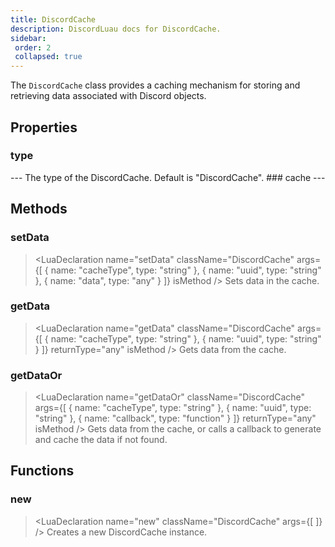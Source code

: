 ```yaml
---
title: DiscordCache
description: DiscordLuau docs for DiscordCache.
sidebar:
 order: 2
 collapsed: true
---
```

[//]: # (This file was automatically compiled through the Generator luau code under this repository)
[//]: # (if you want to edit the documentation of discord-luau, please write changes)
[//]: # (to the discord-luau repository itself, we extract the comments from discord-luau and translate)
[//]: # (them into markdown files that Nextra can interpret!)

[//]: # (----- DOCUMENT IMPORTS ----- )


[//]: # (----- DOCUMENT DESCRIPTION ----- )

The `DiscordCache` class provides a caching mechanism for storing and retrieving data associated with Discord objects.

[//]: # (----- DOCUMENT PROPERTIES ----- )

## Properties

### type

<LuaProperty name="DiscordCache.type" type="string" />
---
The type of the DiscordCache. Default is "DiscordCache".
### cache

<LuaProperty name="DiscordCache.cache" type="{ [string]: any }," />
---
	

[//]: # (----- DOCUMENT METHODS ----- )

## Methods

### setData

> <LuaDeclaration name="setData" className="DiscordCache" args={[ { name: "cacheType", type: "string" }, { name: "uuid", type: "string" }, { name: "data", type: "any" } ]} isMethod />
Sets data in the cache.
### getData

> <LuaDeclaration name="getData" className="DiscordCache" args={[ { name: "cacheType", type: "string" }, { name: "uuid", type: "string" } ]} returnType="any" isMethod />
Gets data from the cache.
### getDataOr

> <LuaDeclaration name="getDataOr" className="DiscordCache" args={[ { name: "cacheType", type: "string" }, { name: "uuid", type: "string" }, { name: "callback", type: "function" } ]} returnType="any" isMethod />
Gets data from the cache, or calls a callback to generate and cache the data if not found.

[//]: # (----- DOCUMENT FUNCTIONS ----- )

## Functions

### new

> <LuaDeclaration name="new" className="DiscordCache" args={[  ]} />
Creates a new DiscordCache instance.

